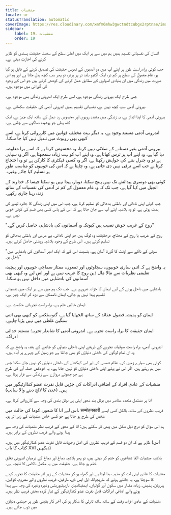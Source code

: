 ```yaml
---
title: منشیات
locale: ur
statusTranslation: automatic
coverImage: https://res.cloudinary.com/xmfm6mhw3gwctndtcubgx2rptnae/image/upload/v1741354419/small_cover_la_gran_rebelion_28716e29d2.webp
sidebar:
    label: 19. منشیات
    order: 19
---
```

انسان کی نفسیاتی تقسیم ہمیں ہم میں سے ہر ایک میں اعلیٰ سطح کے سخت حقیقت پسندی کو ظاہر کرنے کی اجازت دیتی ہے۔

جب کوئی براہ راست طور پر اپنے آپ میں دو آدمیوں کے ٹھوس حقیقت کی تصدیق کرنے کے قابل ہو گیا ہو، عام معمول کی سطح پر کم تر، ایک آکٹیو بلند تر پر برتر، تو پھر سب کچھ بدل جاتا ہے اور ہم اس صورت میں زندگی میں ان بنیادی اصولوں کے مطابق عمل کرنے کی کوشش کرتے ہیں جو اس کے وجود کی گہرائی میں موجود ہیں۔

جس طرح ایک بیرونی زندگی موجود ہے، اسی طرح ایک اندرونی زندگی بھی موجود ہے۔

بیرونی آدمی سب کچھ نہیں ہے، نفسیاتی تقسیم ہمیں اندرونی آدمی کی حقیقت سکھاتی ہے۔

بیرونی آدمی کا اپنا انداز ہے، یہ زندگی میں متعدد رویوں اور مخصوص رد عمل کے ساتھ ایک چیز ہے، ایک کٹھ پتلی جو پوشیدہ دھاگوں سے چلتی ہے۔

اندرونی آدمی مستند وجود ہے، یہ دیگر بہت مختلف قوانین میں کارروائی کرتا ہے، اسے کبھی بھی روبوٹ میں تبدیل نہیں کیا جا سکتا۔

بیرونی آدمی بغیر دستانے کے سلائی نہیں کرتا، وہ محسوس کرتا ہے کہ اسے برا معاوضہ دیا گیا ہے، وہ اپنے آپ پر ترس کھاتا ہے، وہ اپنے آپ کو بہت زیادہ سمجھتا ہے، اگر وہ سپاہی ہے تو وہ جنرل بننے کی خواہش رکھتا ہے، اگر وہ کسی فیکٹری کا کارکن ہے تو وہ احتجاج کرتا ہے جب اسے ترقی نہیں دی جاتی ہے، وہ چاہتا ہے کہ اس کی خوبیوں کو مناسب طور پر تسلیم کیا جائے وغیرہ۔

کوئی بھی دوسری پیدائش تک نہیں پہنچ سکتا، دوبارہ پیدا نہیں ہو سکتا جیسا کہ خداوند کے انجیل میں کہا گیا ہے، جب تک کہ وہ عام معمول کے کم تر آدمی کی نفسیات کے ساتھ زندہ رہنا جاری رکھے۔

جب کوئی اپنی نادانی اور باطنی بدحالی کو تسلیم کرتا ہے، جب اس میں اپنی زندگی کا جائزہ لینے کی ہمت ہوتی ہے، تو وہ بلاشبہ اپنے آپ سے جان جاتا ہے کہ اس کے پاس کسی بھی قسم کی کوئی خوبی نہیں ہے۔

"روح کے غریب خوش نصیب ہیں کیونکہ وہ آسمانوں کی بادشاہی حاصل کریں گے۔"

روح کے غریب یا روح کے محتاج، درحقیقت وہ لوگ ہیں جو اپنی نادانی، بے شرمی اور باطنی بدحالی کو تسلیم کرتے ہیں۔ اس طرح کے وجود بلاشبہ روشنی حاصل کرتے ہیں۔

"سوئی کے ناکے سے اونٹ کا گزرنا آسان ہے، بنسبت اس کے کہ ایک امیر آسمانوں کی بادشاہی میں داخل ہو۔"

یہ واضح ہے کہ اتنی ساری خوبیوں، سجاوٹوں اور تمغوں، ممتاز سماجی خوبیوں اور پیچیدہ تعلیمی نظریات سے مالا مال ذہن روح کا غریب نہیں ہے اور اس لیے وہ کبھی بھی آسمانوں کی بادشاہی میں داخل نہیں ہو سکتا۔

بادشاہی میں داخل ہونے کے لیے ایمان کا خزانہ ضروری ہے۔ جب تک ہم میں سے ہر ایک میں نفسیاتی تقسیم پیدا نہیں ہو جاتی، ایمان ناممکن سے بڑھ کر ایک چیز ہے۔

ایمان خالص علم ہے، براہ راست تجرباتی حکمت ہے۔

ایمان کو ہمیشہ فضول عقائد کے ساتھ الجھایا گیا ہے، گنوسٹکس کو کبھی بھی اتنی سنگین غلطی میں نہیں پڑنا چاہیے۔

ایمان حقیقت کا براہ راست تجربہ ہے۔ اندرونی آدمی کا شاندار تجربہ؛ مستند خدائی ادراک۔

اندرونی آدمی، براہ راست صوفیانہ تجربے کے ذریعے اپنی داخلی دنیاؤں کو جاننے کے بعد، یہ واضح ہے کہ وہ ان تمام لوگوں کی داخلی دنیاؤں کو بھی جانتا ہے جو زمین کے چہرے پر آباد ہیں۔

کوئی بھی سیارے زمین کی، نظام شمسی کی اور اس کہکشاں کی داخلی دنیاؤں کو نہیں جان سکتا جس میں ہم رہتے ہیں، اگر اس نے پہلے اپنی داخلی دنیاؤں کو نہیں جانا ہے۔ یہ خودکش حملہ آور کی طرح ہے جو جھوٹے دروازے سے زندگی سے فرار ہوتا ہے۔

منشیات کے عادی افراد کے اضافی ادراکات کی جڑیں قابل نفرت عضو کنڈارٹیگور میں ہیں۔ (عدن کا لالچ دینے والا سانپ)

انا پر مشتمل متعدد عناصر میں بوتل بند شعور اپنی ہی بوتل بندی کی وجہ سے کارروائی کرتا ہے۔

اس لیے انا کا شعور، کوما کی حالت میں، सम्मोहनकारी فریب نظروں کے ساتھ، بالکل کسی ایسے شخص کی طرح ہو جاتا ہے جو کسی خاص منشیات کے زیر اثر ہو۔

ہم اس سوال کو درج ذیل شکل میں پیش کر سکتے ہیں: انا کے شعور کے فریب نظر منشیات کی وجہ سے پیدا ہونے والے فریب نظروں کے برابر ہیں۔

ظاہر ہے کہ ان دو قسم کے فریب نظروں کی اصل وجوہات قابل نفرت عضو کنڈارٹیگور میں ہیں۔ (اس کتاب کا باب XVI دیکھیں)

بلاشبہ منشیات الفا شعاعوں کو ختم کر دیتی ہیں، تو پھر بلاشبہ دماغ اور دماغ کے درمیان اندرونی تعلق ختم ہو جاتا ہے۔ حقیقت میں یہ مکمل ناکامی کا نتیجہ ہے۔

منشیات کا عادی اپنی لت کو مذہب بنا لیتا ہے اور گمراہ ہو کر منشیات کے زیر اثر حقیقت کا تجربہ کرنے کا سوچتا ہے، یہ جانتے ہوئے کہ ماریجوانا، ایل ایس ڈی، مارفین، فریب نظروں والے مشروم، کوکین، ہیروئن، ہشیش، زیادہ مقدار میں سکون آور گولیاں، ایمفیٹامینز، باربیٹیوریٹس وغیرہ وغیرہ کی وجہ سے پیدا ہونے والے اضافی ادراکات قابل نفرت عضو کنڈارٹیگور کے تیار کردہ محض فریب نظر ہیں۔

منشیات کے عادی افراد، وقت کے ساتھ ساتھ تنزلی کا شکار ہو کر، آخر کار یقینی طور پر جہنمی دنیاؤں میں ڈوب جاتے ہیں۔

